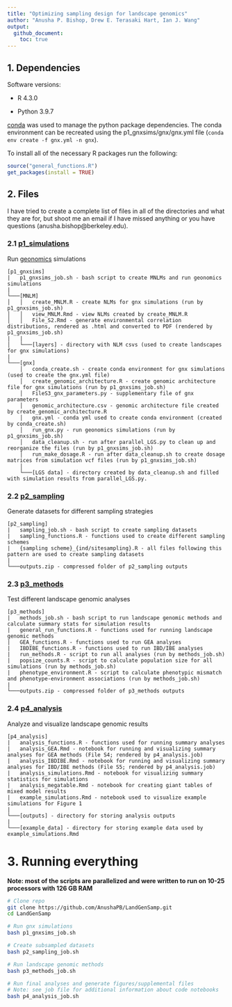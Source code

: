```yaml
---
title: "Optimizing sampling design for landscape genomics"
author: "Anusha P. Bishop, Drew E. Terasaki Hart, Ian J. Wang"
output: 
  github_document:
    toc: true
---
```



## 1. Dependencies

Software versions:

- R 4.3.0

- Python 3.9.7 

[conda](https://docs.conda.io/en/latest/) was used to manage the python package dependencies. The conda environment can be recreated using the p1_gnxsims/gnx/gnx.yml file (`conda env create -f gnx.yml -n gnx`). 

To install all of the necessary R packages run the following:
```r
source("general_functions.R")
get_packages(install = TRUE)
```

## 2. Files

I have tried to create a complete list of files in all of the directories and what they are for, but shoot me an email if I have missed anything or you have questions (anusha.bishop@berkeley.edu).

### 2.1 [p1_simulations](https://github.com/AnushaPB/LandGenSamp/tree/main/p1_gnxsims)
Run [geonomics](https://geonomics.readthedocs.io/en/latest/) simulations

```
[p1_gnxsims]
|   p1_gnxsims_job.sh - bash script to create MNLMs and run geonomics simulations
|
└───[MNLM]
│   │   create_MNLM.R - create NLMs for gnx simulations (run by p1_gnxsims_job.sh)
│   │   view_MNLM.Rmd - view NLMs created by create_MNLM.R
│   │   File_S2.Rmd - generate environmental correlation distributions, rendered as .html and converted to PDF (rendered by p1_gnxsims_job.sh)
|   |   
│   └───[layers] - directory with NLM csvs (used to create landscapes for gnx simulations)
|   
└───[gnx]
    │   conda_create.sh - create conda environment for gnx simulations (used to create the gnx.yml file)
    │   create_genomic_architecture.R - create genomic architecture file for gnx simulations (run by p1_gnxsims_job.sh)
    │   FileS3_gnx_parameters.py - supplementary file of gnx parameters
    │   genomic_architecture.csv - genomic architecture file created by create_genomic_architecture.R
    │   gnx.yml - conda yml used to create conda environment (created by conda_create.sh)
    │   run_gnx.py - run geonomics simulations (run by p1_gnxsims_job.sh)
    │   data_cleanup.sh - run after parallel_LGS.py to clean up and reorganize the files (run by p1_gnxsims_job.sh)
    │   run_make_dosage.R - run after data_cleanup.sh to create dosage matrices from simulation vcf files (run by p1_gnxsims_job.sh)
    │   
    └───[LGS data] - directory created by data_cleanup.sh and filled with simulation results from parallel_LGS.py.
```

### 2.2 [p2_sampling](https://github.com/AnushaPB/LandGenSamp/tree/main/p2_sampling)
Generate datasets for different sampling strategies

```
[p2_sampling]
|   sampling_job.sh - bash script to create sampling datasets
|   sampling_functions.R - functions used to create different sampling schemes
|   {sampling scheme}_{ind/sitesampling}.R - all files following this pattern are used to create sampling datasets 
|   
└───outputs.zip - compressed folder of p2_sampling outputs
```

### 2.3 [p3_methods](https://github.com/AnushaPB/LandGenSamp/tree/main/p3_methods)
Test different landscape genomic analyses

```
[p3_methods]
|   methods_job.sh - bash script to run landscape genomic methods and calculate summary stats for simulation results
|   general_run_functions.R - functions used for running landscape genomic methods
|   GEA_functions.R - functions used to run GEA analyses
|   IBDIBE_functions.R - functions used to run IBD/IBE analyses
|   run_methods.R - script to run all analyses (run by methods_job.sh)
|   popsize_counts.R - script to calculate population size for all simulations (run by methods_job.sh)
|   phenotype_environment.R - script to calculate phenotypic mismatch and phenotype-environment associations (run by methods_job.sh)
|  
└───outputs.zip - compressed folder of p3_methods outputs
```

### 2.4 [p4_analysis](https://github.com/AnushaPB/LandGenSamp/tree/main/p4_analysis)
Analyze and visualize landscape genomic results 

```
[p4_analysis]
|   analysis_functions.R - functions used for running summary analyses
|   analysis_GEA.Rmd - notebook for running and visualizing summary analyses for GEA methods (File S4; rendered by p4_analysis.job)
|   analysis_IBDIBE.Rmd - notebook for running and visualizing summary analyses for IBD/IBE methods (File S5; rendered by p4_analysis.job)
|   analysis_simulations.Rmd - notebook for visualizing summary statistics for simulations
|   analysis_megatable.Rmd - notebook for creating giant tables of mixed model results
|   example_simulations.Rmd - notebook used to visualize example simulations for Figure 1
|  
└───[outputs] - directory for storing analysis outputs
|  
└───[example_data] - directory for storing example data used by example_simulations.Rmd
```

# 3. Running everything

**Note: most of the scripts are parallelized and were written to run on 10-25 processors with 126 GB RAM**

```bash
# Clone repo
git clone https://github.com/AnushaPB/LandGenSamp.git
cd LandGenSamp

# Run gnx simulations
bash p1_gnxsims_job.sh

# Create subsampled datasets
bash p2_sampling_job.sh

# Run landscape genomic methods
bash p3_methods_job.sh

# Run final analyses and generate figures/supplemental files
# Note: see job file for additional information about code notebooks
bash p4_analysis_job.sh
```